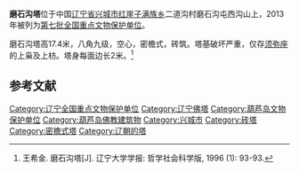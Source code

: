 {{文物保护单位
| 级别 = 全国
| 名称 = 磨石沟塔
| 图片 = 
| 所在 = [[辽宁省|辽宁省]][[兴城市|兴城市]]
| 分类 = 古建筑
| 时代 = 辽
| 编号 = 7-0931
| 登录 = 2013年3月5日
}}
'''磨石沟塔'''位于中国[[辽宁省|辽宁省]][[兴城市|兴城市]][[红崖子满族乡|红崖子满族乡]]二道沟村磨石沟屯西沟山上，2013年被列为[[第七批全国重点文物保护单位|第七批全国重点文物保护单位]]。

磨石沟塔高17.4米，八角九级，空心，密檐式，砖筑。塔基破坏严重，仅存[[须弥座|须弥座]]的上枭及上枋。塔身每面边长2米。<ref>王希金. 磨石沟塔[J]. 辽宁大学学报: 哲学社会科学版, 1996 (1): 93-93.</ref>

==参考文献==
{{Reflist|2}}

{{辽宁全国重点文物保护单位}}

{{DEFAULTSORT:M}}
[[Category:辽宁全国重点文物保护单位|Category:辽宁全国重点文物保护单位]]
[[Category:辽宁佛塔|Category:辽宁佛塔]]
[[Category:葫芦岛文物保护单位|Category:葫芦岛文物保护单位]]
[[Category:葫芦岛佛教建筑物|Category:葫芦岛佛教建筑物]]
[[Category:兴城市|Category:兴城市]]
[[Category:砖塔|Category:砖塔]]
[[Category:密檐式塔|Category:密檐式塔]]
[[Category:辽朝的塔|Category:辽朝的塔]]